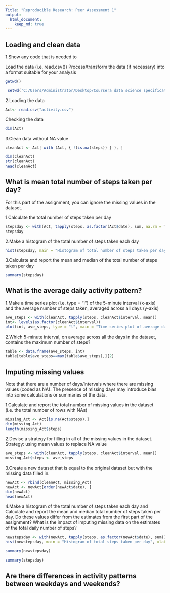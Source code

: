---
Title: "Reproducible Research: Peer Assessment 1"
output: 
  html_document:
    keep_md: true
---

## Loading and clean data

1.Show any code that is needed to

Load the data (i.e. \color{red}{\verb|read.csv()|}read.csv())
Process/transform the data (if necessary) into a format suitable for your analysis

```{r}
getwd()

```
```{r}
 setwd('C:/Users/Administrator/Desktop/Coursera data science specification/Course 4 Exploratory data analysis/Project wk2/RepData_PeerAssessment1')

```

2.Loading the data

```{r}
Act<- read.csv("activity.csv")

```


Checking the data

```{r}
dim(Act)

```
3.Clean data without NA value
```{r}
cleanAct <- Act[ with (Act, { !(is.na(steps)) } ), ]

dim(cleanAct)
str(cleanAct)
head(cleanAct)
```
## What is mean total number of steps taken per day?
For this part of the assignment, you can ignore the missing values in the dataset.

1.Calculate the total number of steps taken per day

```{r}

stepsday <- with(Act, tapply(steps, as.factor(Act$date), sum, na.rm = T))
stepsday

```

2.Make a histogram of the total number of steps taken each day
```{r}
hist(stepsday, main = "Histogram of total number of steps taken per day", xlab = "Total number of steps")
```

3.Calculate and report the mean and median of the total number of steps taken per day
```{r}
summary(stepsday)
```


## What is the average daily activity pattern?

1.Make a time series plot (i.e. \color{red}{\verb|type = "l"|}type = "l") of the 5-minute interval (x-axis) and the average number of steps taken, averaged across all days (y-axis)

```{r}
ave_steps <- with(cleanAct, tapply(steps, cleanAct$interval, mean))
int<- levels(as.factor(cleanAct$interval))
plot(int, ave_steps, type = "l", main = "Time series plot of average daily activity", xlab = "interval", ylab = "Average steps")
```

2.Which 5-minute interval, on average across all the days in the dataset, contains the maximum number of steps?

```{r}
table <- data.frame(ave_steps, int)
table[table$ave_steps==max(table$ave_steps),][2]
```

## Imputing missing values

Note that there are a number of days/intervals where there are missing values (coded as \color{red}{\verb|NA|}NA). The presence of missing days may introduce bias into some calculations or summaries of the data.

1.Calculate and report the total number of missing values in the dataset (i.e. the total number of rows with \color{red}{\verb|NA|}NAs)
```{r}
missing_Act <- Act[is.na(Act$steps),]
dim(missing_Act)
length(missing_Act$steps)
```

2.Devise a strategy for filling in all of the missing values in the dataset. 
Strategy: using mean values to replace NA value

```{r}
ave_steps <- with(cleanAct, tapply(steps, cleanAct$interval, mean))
missing_Act$steps <- ave_steps
```

3.Create a new dataset that is equal to the original dataset but with the missing data filled in.

```{r}
newAct <- rbind(cleanAct, missing_Act)
newAct <- newAct[order(newAct$date), ]
dim(newAct)
head(newAct)
```

4.Make a histogram of the total number of steps taken each day and Calculate and report the mean and median total number of steps taken per day. Do these values differ from the estimates from the first part of the assignment? What is the impact of imputing missing data on the estimates of the total daily number of steps?

```{r}
newstepsday <- with(newAct, tapply(steps, as.factor(newAct$date), sum))
hist(newstepsday, main = "Histogram of total steps taken per day", xlab = "Total steps")
```

```{r}
summary(newstepsday)
```

```{r}
summary(stepsday)
```

## Are there differences in activity patterns between weekdays and weekends?

